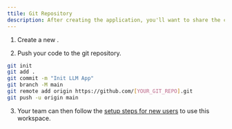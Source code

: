 ```yaml
---
ttile: Git Repository
description: After creating the application, you'll want to share the codebase with your team.
---
```


1. Create a new <LinkOpenNewTab href="https://github.com/new" text="git respository" />.

2. Push your code to the git repository.

```bash Terminal
git init
git add .
git commit -m "Init LLM App"
git branch -M main
git remote add origin https://github.com/[YOUR_GIT_REPO].git
git push -u origin main
```

3. Your team can then follow the [setup steps for new users](/day-2/new-users) to use this workspace.
